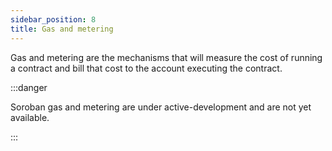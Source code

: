 ```yaml
---
sidebar_position: 8
title: Gas and metering
---
```


Gas and metering are the mechanisms that will measure the cost of running a contract and bill that cost to the account executing the contract.

:::danger 

Soroban gas and metering are under active-development and are not yet available. 

:::

